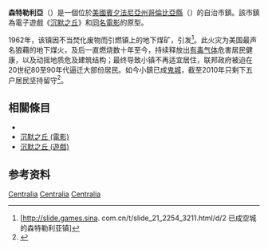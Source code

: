 {{TA
| 1=zh-cn:寂静岭; zh-hk:鬼魅山房; zh-tw:沉默之丘;
}}
{{expand english|englidh|time=2015-05-29T15:19:08+00:00}}
{{Infobox settlement
| name                    = 森特勒利亞<br />Centralia
| settlement_type         = [[Borough_(Pennsylvania)|Borough]]
| other_name              = Bull's Head（牛頭）
| image_skyline           = Centralia Skyline.jpg
| image_alt               = 
| image_caption           = 2010年7月於南街眺望森特勒利亞
| image_map               = Map of Centralia, Columbia County, Pennsylvania Highlighted.png
| mapsize                 = 150px
| map_caption             = 哥倫比亞縣地圖，圖中下方標示紅色處為森特勒利亞
| image_map1              = Map of Pennsylvania highlighting Columbia County.svg
| mapsize1                = 175px
| map_caption1            = 賓州地圖，圖中標示紅色處為哥倫比亞縣
| nickname                = 
| motto                   = 
| pushpin_map             = USA Pennsylvania#USA
| pushpin_label           = Centralia
| pushpin_map_alt         =
| pushpin_map_caption     = 森特勒利亞在賓州的位置
| coordinates             = {{coord|40|48|12|N|76|20|30|W|region:US-PA|display=inline,title}}
| coor_pinpoint           = 
| coordinates_footnotes   = 
| subdivision_type        = [[國家|國家]]
| subdivision_name        = {{USA}}
| subdivision_type1       = [[州|州]]
| subdivision_name1       = [[賓州|賓州]]
| subdivision_type2       = [[縣|縣]]
| subdivision_name2       = [[哥倫比亞縣_(賓夕法尼亞州)|哥倫比亞縣]]
<!-- established -->
| established_title       = Settled 
| established_date        = 1841年 {{small|(as Bull's Head)}}
| established_title1      = Incorporated
| established_date1       = {{start date|1866}} {{small|(Borough of Centralia)}}
| founder                 = Jonathan Faust<ref name="DeKok"/>
| government_footnotes    = <ref name=FinalMayor>{{cite news|title=Carl Womer, Centralia Pennsylvania’s Last Mayor|url=http://www.centraliapa.org/carl-womer-centralia-pennsylvanias-last-mayor/|accessdate=December 14, 2015|work=Centralia PA|date=November 25, 2014|archive-date=2017-06-17|archive-url=https://web.archive.org/web/20170617102007/http://www.centraliapa.org/carl-womer-centralia-pennsylvanias-last-mayor/|dead-url=no}}</ref><ref name=Obituary>{{cite web|title=Obituary of Carl T. Womer|url=http://www.legacy.com/obituaries/newsitem/obituary.aspx?pid=171129868|publisher=Dean W. Kriner Funeral Home|accessdate=2017-07-04|archive-date=2016-03-04|archive-url=https://web.archive.org/web/20160304034133/http://www.legacy.com/obituaries/newsitem/obituary.aspx?pid=171129868|dead-url=no}}</ref>
| leader_title            = Mayor {{note label|finalmayor|a}}
| leader_name             = Carl Womer ({{abbr|d.|died}}2014)
| unit_pref               = US
<!-- ALL fields with measurements have automatic unit conversion -->
<!-- for references: use <ref> tags -->
| area_water_percent      = 0
| area_rank               = 
<!-- square miles --> 
| area_total_sq_mi        = 0.24
| area_land_sq_mi         = 0.24
| area_water_sq_mi        = 0
| elevation_footnotes     = <ref>{{GNIS|id=1215126|name=Borough of Centralia}}</ref>
| elevation_ft            = 1467
| population_as_of        = 2010
| population_footnotes    = <ref name="Census 2010">{{cite web| url=http://factfinder.census.gov/bkmk/table/1.0/en/DEC/10_SF1/G001/1600000US4212312| title=Geographic Identifiers: 2010 Census Summary File 1 (G001): Centralia borough, Pennsylvania| publisher=U.S. Census Bureau, American Factfinder| accessdate=May 20, 2015| archive-url=https://archive.today/20200213061243/http://factfinder.census.gov/bkmk/table/1.0/en/DEC/10_SF1/G001/1600000US4212312| archive-date=2020-02-13| dead-url=yes}}</ref>
| population_total        = 10
| pop_est_as_of           = 2013
| population_est          = 7
| pop_est_footnotes       = <ref name=agreement>{{cite news|last1=Ratchford|first1=Dan|title=Agreement Reached With Remaing(sic) Centralia Residents|url=http://wnep.com/2013/10/30/agreement-reached-with-remaing-centralia-residents/|accessdate=November 3, 2016|work=WNEP 16|date=October 30, 2013|archiveurl=https://web.archive.org/web/20160529105523/http://wnep.com/2013/10/30/agreement-reached-with-remaing-centralia-residents/|archivedate=May 29, 2016|deadurl=no}}</ref>
| population_density_sq_mi= auto
| timezone1               = [[北美東部時區|北美東部時區]]（EST）
| utc_offset1             = -5
| timezone1_DST           = 北美東部時區日光節約時區（EDT）
| utc_offset1_DST         = -4
| postal_code_type        = [[郵遞區號|郵遞區號]]
| postal_code             = 17927 {{small|（2002年之前<ref name="Krajick"/>）}}<br/>17921 {{small|（2002年起併入Ashland）}}
| area_code_type          = Area code
| area_code               = [[Area_code_570|570]]
| iso_code                = 
| website                 = <!-- {{URL|example.com}} -->
| footnotes               = :{{note label|finalmayor|a}} Upon his death, Womer became the last official mayor of Centralia.
}}
'''森特勒利亞'''（{{lang-en|Centralia}}）是一個位於[[美國|美國]][[賓夕法尼亞州|賓夕法尼亞州]][[哥倫比亞縣_(賓夕法尼亞州)|哥倫比亞縣]]（{{lang|en|Columbia County}}）的自治市鎮。該市鎮為電子遊戲《[[寂静岭_(游戏)|沉默之丘]]》和[[沉默之丘_(電影)|同名電影]]的原型。

1962年，该镇因不当焚化废物而引燃镇上的地下煤矿，引发{{le|森特勒利亚煤矿大火|Centralia mine fire}}<ref>[http://slide.games.sina. com.cn/t/slide_21_2254_3211.html/d/2 已成空城的森特勒利亚镇]{{Dead link|date=2020年4月 |bot=InternetArchiveBot |fix-attempted=yes }}</ref>。此火灾为美国最声名狼藉的地下煤火，及后一直燃烧数十年至今，持续释放出[[有毒气体|有毒气体]]危害居民健康，以及动摇地质危及建筑结构；最终导致小镇不再适宜居住，联邦政府被迫在20世纪80至90年代逼迁大部份居民。如今小鎮已成[[鬼鎮|鬼城]]，截至2010年只剩下五户居民坚持留守<ref>{{Cite web |url=http://www.epochtimes.com/b5/10/7/29/n2979632.htm |title=世界性灾难：「地下火」正在燃烧 |accessdate=2015-05-24 |archive-date=2015-05-24 |archive-url=https://web.archive.org/web/20150524095834/http://www.epochtimes.com/b5/10/7/29/n2979632.htm |dead-url=no }}</ref>。

==相關條目==
*{{tsl|en|Coal seam fire|地下煤火}}
*[[沉默之丘_(電影)|沉默之丘 (電影)]]
*[[寂静岭_(游戏)|沉默之丘 (遊戲)]]

== 参考资料 ==
{{reflist}}

[[Category:哥倫比亞縣自治市鎮_(賓夕法尼亞州)|Centralia]]
[[Category:賓夕法尼亞州鬼鎮|Centralia]]
[[Category:賓夕法尼亞州自治市鎮|Centralia]]